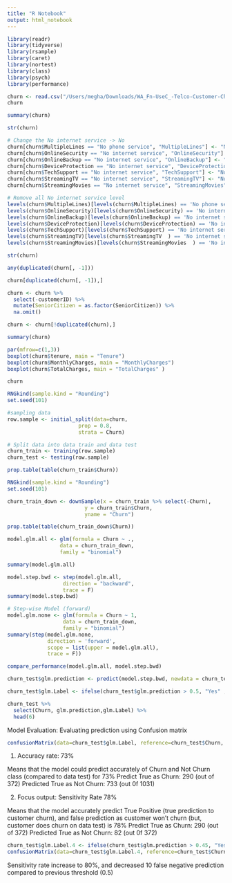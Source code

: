 ```yaml
---
title: "R Notebook"
output: html_notebook
---
```




```r
library(readr)
library(tidyverse)
library(rsample)
library(caret)
library(nortest)
library(class)
library(psych)
library(performance)
```

```r
churn <- read.csv("/Users/megha/Downloads/WA_Fn-UseC_-Telco-Customer-Churn.csv", stringsAsFactors = T)
churn
```
```r
summary(churn)
```


```r
str(churn)
```


```r
# Change the No internet service -> No
churn[churn$MultipleLines == "No phone service", "MultipleLines"] <- "No"
churn[churn$OnlineSecurity == "No internet service", "OnlineSecurity"] <- "No"
churn[churn$OnlineBackup == "No internet service", "OnlineBackup"] <- "No"
churn[churn$DeviceProtection == "No internet service", "DeviceProtection"] <- "No"
churn[churn$TechSupport == "No internet service", "TechSupport"] <- "No"
churn[churn$StreamingTV == "No internet service", "StreamingTV"] <- "No"
churn[churn$StreamingMovies == "No internet service", "StreamingMovies"] <- "No"

# Remove all No internet service level
levels(churn$MultipleLines)[levels(churn$MultipleLines) == 'No phone service'] <- "No"
levels(churn$OnlineSecurity)[levels(churn$OnlineSecurity) == 'No internet service'] <- "No"
levels(churn$OnlineBackup)[levels(churn$OnlineBackup) == 'No internet service'] <- "No"
levels(churn$DeviceProtection)[levels(churn$DeviceProtection) == 'No internet service'] <- "No"
levels(churn$TechSupport)[levels(churn$TechSupport) == 'No internet service'] <- "No"
levels(churn$StreamingTV)[levels(churn$StreamingTV  ) == 'No internet service'] <- "No"
levels(churn$StreamingMovies)[levels(churn$StreamingMovies  ) == 'No internet service'] <- "No"
```


```r
str(churn)
```


```r
any(duplicated(churn[, -1]))
```

```r
churn[duplicated(churn[, -1]),]
```


```r
churn <- churn %>% 
  select(-customerID) %>% 
  mutate(SeniorCitizen = as.factor(SeniorCitizen)) %>% 
  na.omit()

churn <- churn[!duplicated(churn),]
```



```r
summary(churn)
```
```r
par(mfrow=c(1,3))
boxplot(churn$tenure, main = "Tenure")
boxplot(churn$MonthlyCharges, main = "MonthlyCharges")
boxplot(churn$TotalCharges, main = "TotalCharges" )
```
```r
churn
```
```r
RNGkind(sample.kind = "Rounding")
set.seed(101) 

#sampling data
row.sample <- initial_split(data=churn,
                       prop = 0.8, 
                       strata = Churn) 

# Split data into data train and data test
churn_train <- training(row.sample)
churn_test <- testing(row.sample)
```
```r
prop.table(table(churn_train$Churn))

```

```r
RNGkind(sample.kind = "Rounding")
set.seed(101)

churn_train_down <- downSample(x = churn_train %>% select(-Churn),
                         y = churn_train$Churn,
                         yname = "Churn")
```

```r
prop.table(table(churn_train_down$Churn))
```

```r
model.glm.all <- glm(formula = Churn ~ .,
                 data = churn_train_down,
                 family = "binomial")

summary(model.glm.all)
```
```r
model.step.bwd <- step(model.glm.all,
                  direction = "backward",
                  trace = F)
summary(model.step.bwd)
```
```r
# Step-wise Model (forward)
model.glm.none <- glm(formula = Churn ~ 1,
                  data = churn_train_down,
                  family = "binomial")
summary(step(model.glm.none,
             direction = 'forward',
             scope = list(upper = model.glm.all),
             trace = F))
```
```r
compare_performance(model.glm.all, model.step.bwd)
```
```r
churn_test$glm.prediction <- predict(model.step.bwd, newdata = churn_test, type = "response")
```

```r
churn_test$glm.Label <- ifelse(churn_test$glm.prediction > 0.5, "Yes" , "No") %>% as.factor()
```
```r
churn_test %>% 
  select(Churn, glm.prediction,glm.Label) %>% 
  head(6)
```

Model Evaluation: 
Evaluating prediction using Confusion matrix


```r
confusionMatrix(data=churn_test$glm.Label, reference=churn_test$Churn, positive="Yes")


```


1. Accuracy rate: 73%

Means that the model could predict accurately of Churn and Not Churn class (compared to data test) for 73%
Predict True as Churn: 290 (out of 372)
Predicted True as Not Churn: 733 (out 0f 1031)

2. Focus output: Sensitivity Rate 78%

Means that the model accurately predict True Positive (true prediction to customer churn), and false prediction as customer won’t churn (but, customer does churn on data test) is 78%
Predict True as Churn: 290 (out of 372)
Predicted True as Not Churn: 82 (out 0f 372)


```r

churn_test$glm.Label.4 <- ifelse(churn_test$glm.prediction > 0.45, "Yes" , "No") %>% as.factor()
confusionMatrix(data=churn_test$glm.Label.4, reference=churn_test$Churn, positive="Yes")
```
Sensitivity rate increase to 80%, and decreased 10 false negative prediction compared to previous threshold (0.5)



